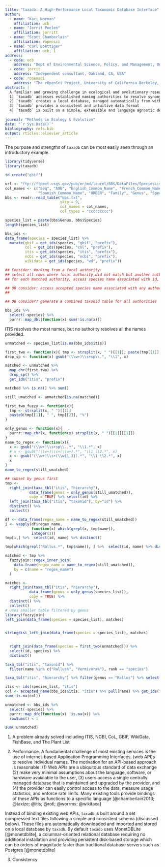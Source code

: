 ```yaml
---
title: "taxadb: A High-Performance Local Taxonomic Database Interface"
author:
  - name: "Kari Norman"
    affiliation: ucb
  - name: "Jorrit Poelen"
    affiliation: jorritt
  - name: "Scott Chamberlain"
    affiliation: ropensci      
  - name: "Carl Boettiger"
    affiliation: ucb, 1
address:
  - code: ucb
    address: "Dept of Environmental Science, Policy, and Management, University of California Berkeley, Berkeley CA 94720-3114, USA"
  - code: jorrit
    address: "Independent consultant, Oakland, CA, USA"
  - code: ropensci
    address: "The rOpenSci Project, University of California Berkeley, Berkeley CA 94720-3114, USA"
abstract: |
  A familiar and growing challenge in ecological and evolutionary research is that of reconciling scientific names of relevant taxa when combining data from separate sources. While this problem is already well understood and numerous naming authorities have been created to address the issue, most researchers lack a fast, consistent, and intuitive way to reconcile taxonomic names.  Here, we present `taxadb` R package to address this gap.  In contrast to existing tools, `taxadb` provides the following:
  1) `taxadb` accesses established naming authorities to resolve synonyms, IDs, and hiearchical classification.  
  2) `taxadb` creates a local database, managed automatically from within R, that provides fast operations on millions of taxonomic names.
  3) `taxadb` provides a consistent and intuitive data format
  4) `taxadb` is built on a simple, extensible and language agnostic design that can easily accomodiate new authorities.
  
journal: "Methods in Ecology & Evolution"
date: "`r Sys.Date()`"
bibliography: refs.bib
output: rticles::elsevier_article
---
```


The purpose and strengths of `taxadb` can be most easily seen through an introductory example.  

```r
library(tidyverse)
library(taxadb)
```

```r
td_create("gbif")
```


```r
url <- "ftp://ftpext.usgs.gov/pub/er/md/laurel/BBS/DataFiles/SpeciesList.txt"
col_names <- c("Seq", "AOU", "English_Common_Name", "French_Common_Name",
               "Spanish_Common_Name", "ORDER", "Family", "Genus", "Species")
bbs <- readr::read_table("bbs.txt", 
                         skip = 9, 
                         col_names = col_names, 
                         col_types = "ccccccccc")

```

```r
species_list = paste(bbs$Genus, bbs$Species)
length(species_list)
```


```r
bbs_ids <- 
data_frame(species = species_list) %>% 
  mutate(gbif = get_ids(species, "gbif", "prefix"),
         col = get_ids(species, "col", "prefix"),
         itis = get_ids(species, "itis", "prefix"),
         ncbi = get_ids(species, "ncbi", "prefix"),
         wikidata = get_ids(species, "wd", "prefix")) 
```

```r
## Consider: Working from a focal authority:
## select all rows where focal authority did not match but another authority did
## for each matched authority, access species name associated with id, and requery

## OR consider: access accepted species name associated with any authority, requery that in original authority?
## 

## OR consider? generate a combined taxonid table for all authorities
```

```r
bbs_ids %>% 
  select(-species) %>% 
  purrr::map_dbl(function(x) sum(!is.na(x)))
```

ITIS resolves the most names, but no authority resolves all the names provided.  

```r
unmatched <- species_list[is.na(bbs_ids$itis)]

first_two <- function(x){ tmp <- strsplit(x, " ")[[1]]; paste(tmp[[1]], tmp[[2]]) }
drop_sp <- function(x) gsub("(\\w+)\\s+sp\\.", "\\1", x)

matched <- unmatched %>% 
  map_chr(first_two) %>% 
  drop_sp() %>%
  get_ids("itis", "prefix")

matched %>% is.na() %>% sum()

still_umatched <- unmatched[is.na(matched)]

```

```r
first_two_fuzzy <- function(x){ 
  tmp <- strsplit(x, " ")[[1]]
  paste0(tmp[[1]], " ", tmp[[2]], "%") 
}

only_genus <- function(x){ 
  purrr::map_chr(x, function(x) strsplit(x, " ")[[1]][[1]])
}
name_to_regex <- function(x){ 
  x <- gsub("(\\w+)\\s+sp\\..*", "\\1.*", x)
  # x <- gsub("(\\w+)\\s+(\\w+).*", "\\1 \\2.*", x)
  x <- gsub("(\\w+)\\s+(\\w{1,3}).*", "\\1 \\2.*", x)
  x
}
name_to_regex(still_umatched)

## subset by genus first
tmp <- 
  right_join(taxa_tbl("itis", "hierarchy"), 
           data_frame(genus = only_genus(still_umatched)),
           copy = TRUE) %>% select(id) %>% 
  left_join(taxa_tbl("itis", "taxonid"), by="id") %>%
  distinct() %>% 
  collect() 

df <- data_frame(regex_name = name_to_regex(still_umatched))
i <- vapply(df$regex_name, 
            function(x) which(grepl(x, tmp$name)),
            integer(1))
tmp[i,] %>%  select(id, name) %>% distinct()

tmp[which(grepl("Rallus.*", tmp$name)), ] %>%  select(id, name) %>% distinct()


```

```r
matched <- tmp %>%   
  fuzzyjoin::regex_inner_join(
    data.frame(regex_name = name_to_regex(still_umatched)),
    by = c(name = "regex_name")
  )
```



```r
matches <- 
  right_join(taxa_tbl("itis", "hierarchy"), 
           data_frame(genus = only_genus(species_list)),
           copy = TRUE) %>% 
  distinct() %>% 
  collect() 
# uses smaller table filtered by genus
library(fuzzyjoin)
left_join(data_frame(species = species_list), matches)
  

stringdist_left_join(data_frame(species = species_list), matches)

  
  right_join(data_frame(species = first_two(unmatched))) %>% 
  select(id, species) %>% 
  distinct()

taxa_tbl("itis", "taxonid") %>%
  filter(name %in% c("Rallus%", "Vermivora%"), rank == "species")

taxa_tbl("itis", "hierarchy") %>% filter(genus == "Rallus") %>% select(genus, species)
```

```r
itis <- ids(species_list, "itis") 
col <- accepted_name(bbs_ids$itis, "itis") %>% pull(name) %>% get_ids("col")
sum(!is.na(col))
```

```r
unmatched <- bbs_ids %>%  
  select(-species) %>%
  purrr::map_dfc(function(x) !is.na(x)) %>% 
  rowSums() < 1

sum(!unmatched)
```

1. A problem already solved  including ITIS, NCBI, CoL, GBIF, WikiData, FishBase, and The Plant List


2. Performance.  A fundamental challenge of most existing services is the use of internet-based Application Programming Interfaces, (web API)s to resolve individual names.  The motivation for an API-based approach is reasonable: (1) Web APIs are a ubiquitous standard of data exchange (2) make very minimal assumptions about the language, software, or hardware avaialable to the user, (3) users access a single centrally managed database that is maintained and upgraded by the provider, and (4) the provider can easily control access to the data, measure usage statistics, and enforce rate limits.  Many existing tools provide bindings of these APIs as functions to a specific language [@chamberlain2013; @taxize; @itis; @rotl; @worrms; @wikitaxa]

Instead of binding existing web APIs, `taxadb` is built around a set compressed text files following a simple and consistent schema (discussed below). These files are automatically downloaded and imported and stored on a local database by `taxadb`.  By default `taxadb` uses MonetDBLite [@monetdblite], a columnar-oriented relational database requiring no additional installation and providing persistent disk-based storage which can be orders of magnitude faster than traditional database servers such as Postgres [@monetdblite]

3. Consistency 

